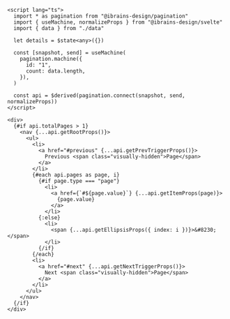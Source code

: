 ```svelte
<script lang="ts">
  import * as pagination from "@ibrains-design/pagination"
  import { useMachine, normalizeProps } from "@ibrains-design/svelte"
  import { data } from "./data"

  let details = $state<any>({})

  const [snapshot, send] = useMachine(
    pagination.machine({
      id: "1",
      count: data.length,
    }),
  )

  const api = $derived(pagination.connect(snapshot, send, normalizeProps))
</script>

<div>
  {#if api.totalPages > 1}
    <nav {...api.getRootProps()}>
      <ul>
        <li>
          <a href="#previous" {...api.getPrevTriggerProps()}>
            Previous <span class="visually-hidden">Page</span>
          </a>
        </li>
        {#each api.pages as page, i}
          {#if page.type === "page"}
            <li>
              <a href={`#${page.value}`} {...api.getItemProps(page)}>
                {page.value}
              </a>
            </li>
          {:else}
            <li>
              <span {...api.getEllipsisProps({ index: i })}>&#8230;</span>
            </li>
          {/if}
        {/each}
        <li>
          <a href="#next" {...api.getNextTriggerProps()}>
            Next <span class="visually-hidden">Page</span>
          </a>
        </li>
      </ul>
    </nav>
  {/if}
</div>
```

